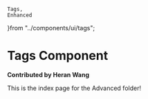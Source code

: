    Tags,
    Enhanced
}from "../components/ui/tags";

# Tags Component

**Contributed by Heran Wang**

This is the index page for the Advanced folder!



<Tags />
<Enhanced />